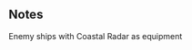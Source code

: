 {{EnemyEquipmentInfoKai|Coastal Radar}}

==Notes==
<categorytree mode=pages depth=0>Enemy ships with Coastal Radar as equipment</categorytree>

{{EnemyEquipmentList}}